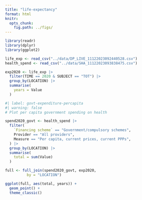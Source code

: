 ```yaml
---
title: "life-expectancy"
format: html
knitr:
  opts_chunk:
    fig.path: ../figs/
---
```


```r
library(readr)
library(dplyr)
library(ggplot2)
```

```r
life_exp <- read_csv("../data/DP_LIVE_11122023092440528.csv")
health_spend <- read_csv("../data/SHA_11122023093838475.csv")
```

```r
exp2020 <- life_exp |> 
  filter(TIME == 2020 & SUBJECT == "TOT") |> 
  group_by(LOCATION) |> 
  summarise(
    years = Value
  )
```

```r
#| label: govt-expenditure-percapita 
#| warning: false
# Plot per capita government spending on health

spend2020_govt <- health_spend |> 
  filter(
    `Financing scheme` == "Government/compulsory schemes",
    Provider == "All providers",
    Measure == "Per capita, current prices, current PPPs",
  ) |> 
  group_by(LOCATION) |> 
  summarise(
    total = sum(Value)
  )

full <- full_join(spend2020_govt, exp2020,
          by = "LOCATION")

ggplot(full, aes(total, years)) +
  geom_point() +
  theme_classic()
```




